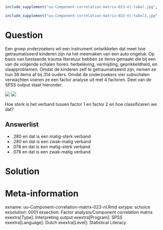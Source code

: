 ```r
include_supplement("uu-Component-correlation-matrix-023-nl-tabel.jpg", recursive = TRUE)
```

```r
include_supplement("uu-Component-correlation-matrix-023-nl-tabel2.jpg", recursive = TRUE)
```

Question
========
  
Een groep onderzoekers wil een instrument ontwikkelen dat meet hoe getraumatiseerd kinderen zijn na het meemaken van een auto ongeluk. Op basis van bestaande trauma literatuur hebben ze items gemaakt die bij een van de volgende schalen horen: herbeleving, vermijding, geprikkeldheid, en slaapproblemen. Omdat de kinderen zelf te getraumatiseerd zijn, nemen ze hun 36 items af bij 314 ouders.  Omdat de onderzoekers vier subschalen verwachten voeren ze een factor analyse uit met 4 factoren. Deel van de SPSS output staat hieronder.

![](uu-Component-correlation-matrix-023-nl-tabel.jpg)
![](uu-Component-correlation-matrix-023-nl-tabel2.jpg)  

Hoe sterk is het verband tussen factor 1 en factor 2 en hoe classificeren we dat? 

Answerlist
----------
* .280 en dat is een matig-sterk verband
* .280 en dat is een zwak-matig verband
* .078 en dat is een matig-sterk verband
* .078 en dat is een zwak-matig verband

Solution
========
  


Meta-information
================
exname: uu-Component-correlation-matrix-023-nl.Rmd
extype: schoice
exsolution: 0001
exsection: Factor analysis/Component correlation matrix
exextra[Type]: Interpreting output
exextra[Program]: SPSS
exextra[Language]: Dutch
exextra[Level]: Statistical Literacy
